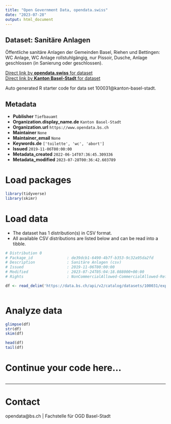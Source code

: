 ```yaml
---
title: "Open Government Data, opendata.swiss"
date: "2023-07-28"
output: html_document
---
```


## Dataset: Sanitäre Anlagen

Öffentliche sanitäre Anlagen der Gemeinden Basel, Riehen und Bettingen: WC Anlage, WC Anlage rollstuhlgängig, nur Pissoir, Dusche, Anlage geschlossen (in Sanierung oder geschlossen).

[Direct link by **opendata.swiss** for dataset](https://opendata.swiss/de/dataset/sanitare-anlagen)<br>
[Direct link by **Kanton Basel-Stadt** for dataset](https://data.bs.ch/explore/dataset/100031/)

Auto generated R starter code for data set 100031@kanton-basel-stadt.

## Metadata

- **Publisher** `Tiefbauamt`
- **Organization.display_name.de** `Kanton Basel-Stadt`
- **Organization.url** `https://www.opendata.bs.ch`
- **Maintainer** `None`
- **Maintainer_email** `None`
- **Keywords.de** `['toilette', 'wc', 'abort']`
- **Issued** `2019-11-06T00:00:00`
- **Metadata_created** `2022-06-14T07:36:45.309336`
- **Metadata_modified** `2023-07-28T00:36:42.603789`


# Load packages

```r

library(tidyverse)
library(skimr)

```

# Load data

-   The dataset has 1 distribution(s) in CSV format.
-   All available CSV distributions are listed below and can be read into a tibble.

```r

# Distribution 0
# Package_id               : de39dcb1-6490-4b7f-b353-9c32a95da2fd
# Description              : Sanitäre Anlagen (csv)
# Issued                   : 2019-11-06T00:00:00
# Modified                 : 2023-07-24T05:04:18.088000+00:00
# Rights                   : NonCommercialAllowed-CommercialAllowed-ReferenceRequired

df <- read_delim('https://data.bs.ch/api/v2/catalog/datasets/100031/exports/csv')



```

# Analyze data

```r

glimpse(df)
str(df)
skim(df)

head(df)
tail(df)

```

# Continue your code here...

```r

```

------------------------------------------------------------------------

# Contact

opendata@bs.ch | Fachstelle für OGD Basel-Stadt
